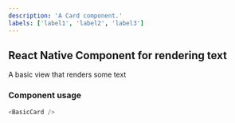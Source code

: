 ```yaml
---
description: 'A Card component.'
labels: ['label1', 'label2', 'label3']
---
```



## React Native Component for rendering text

A basic view that renders some text

### Component usage

```js
<BasicCard />
```
